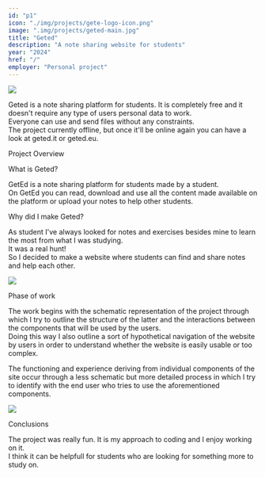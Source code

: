 ```yaml
---
id: "p1"
icon: "./img/projects/gete-logo-icon.png"
image: ".img/projects/geted-main.jpg"
title: "Geted"
description: "A note sharing website for students"
year: "2024"
href: "/"
employer: "Personal project"
---
```



<img src="../../img/projects/geted-main.jpg" className="rounded-[10px]" />

Geted is a note sharing platform for students. It is completely free and it doesn't require any type of users personal data to work. <br/>
Everyone can use and send files without any constraints. <br/>
The project currently offline, but once it'll be online again you can have a look at geted.it or geted.eu.

<MdxH3>Project Overview</MdxH3>

<span className="text-blue">What is Geted?</span>

GetEd is a note sharing platform for students made by a student. <br />
On GetEd you can read, download and use all the content made available on the
platform or upload your notes to help other students.

<span className="text-blue">Why did I make Geted?</span>

As student I&apos;ve always looked for notes and exercises besides mine to learn
the most from what I was studying. <br />
It was a real hunt! <br />
So I decided to make a website where students can find and share notes and help each
other.

<img
  src="../img/project-page/geted/geted-section.jpg"
  className="rounded-[10px]"
/>

<MdxH3>Phase of work</MdxH3>

The work begins with the schematic representation of the project
through which I try to outline the structure of the latter and the
interactions between the components that will be used by the users.<br/>
Doing this way I also outline a sort of hypothetical navigation of
the website by users in order to understand whether the website is
easily usable or too complex.

The functioning and experience deriving from individual components
of the site occur through a less schematic but more detailed process
in which I try to identify with the end user who tries to use the
aforementioned components.

<img
  src="../img/project-page/geted/geted-phone.jpg"
  className="w-[50%] rounded-[10px]"
/>

<MdxH3>Conclusions</MdxH3>

The project was really fun. It is my approach to coding and I enjoy working on it.<br/>
I think it can be helpfull for students who are looking for something more to study on.
